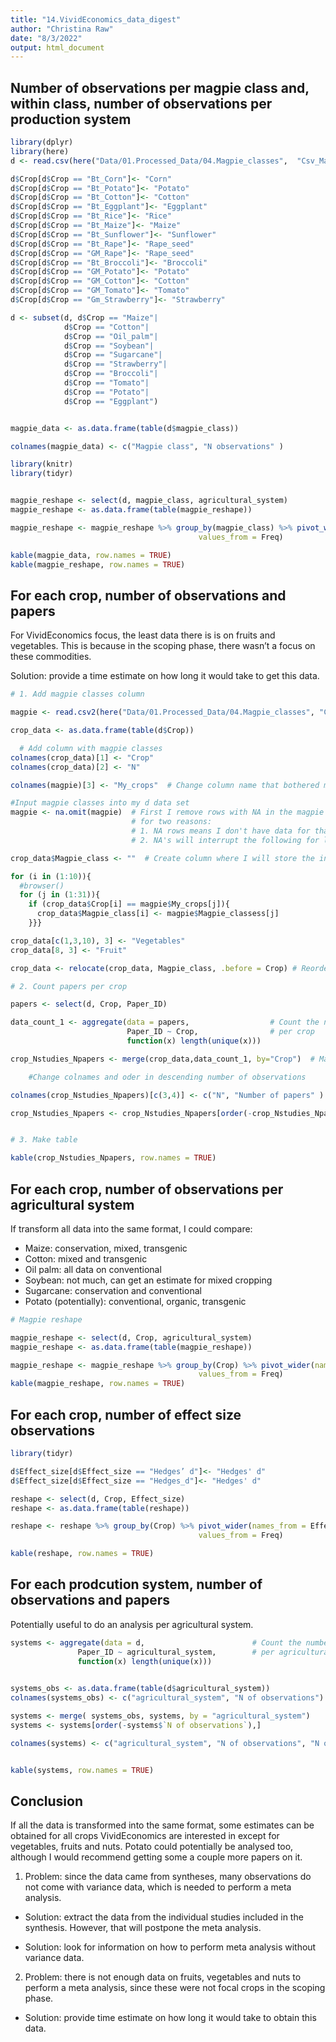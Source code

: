 ```yaml
---
title: "14.VividEconomics_data_digest"
author: "Christina Raw"
date: "8/3/2022"
output: html_document
---
```


## Number of observations per magpie class and, within class, number of observations per production system

```r

library(dplyr)
library(here)
d <- read.csv(here("Data/01.Processed_Data/04.Magpie_classes",  "Csv_Magpie_Crops_Quantitative_spreadsheet.csv"), row.names = 1) # Load data

d$Crop[d$Crop == "Bt_Corn"]<- "Corn"
d$Crop[d$Crop == "Bt_Potato"]<- "Potato"
d$Crop[d$Crop == "Bt_Cotton"]<- "Cotton"
d$Crop[d$Crop == "Bt_Eggplant"]<- "Eggplant"
d$Crop[d$Crop == "Bt_Rice"]<- "Rice"
d$Crop[d$Crop == "Bt_Maize"]<- "Maize"
d$Crop[d$Crop == "Bt_Sunflower"]<- "Sunflower"
d$Crop[d$Crop == "Bt_Rape"]<- "Rape_seed"
d$Crop[d$Crop == "GM_Rape"]<- "Rape_seed"
d$Crop[d$Crop == "Bt_Broccoli"]<- "Broccoli"
d$Crop[d$Crop == "GM_Potato"]<- "Potato"
d$Crop[d$Crop == "GM_Cotton"]<- "Cotton"
d$Crop[d$Crop == "GM_Tomato"]<- "Tomato"
d$Crop[d$Crop == "Gm_Strawberry"]<- "Strawberry"

d <- subset(d, d$Crop == "Maize"|
            d$Crop == "Cotton"|
            d$Crop == "Oil_palm"|
            d$Crop == "Soybean"|
            d$Crop == "Sugarcane"|
            d$Crop == "Strawberry"|
            d$Crop == "Broccoli"|
            d$Crop == "Tomato"|
            d$Crop == "Potato"|
            d$Crop == "Eggplant")


magpie_data <- as.data.frame(table(d$magpie_class))

colnames(magpie_data) <- c("Magpie class", "N observations" )

library(knitr)
library(tidyr)


magpie_reshape <- select(d, magpie_class, agricultural_system)
magpie_reshape <- as.data.frame(table(magpie_reshape))

magpie_reshape <- magpie_reshape %>% group_by(magpie_class) %>% pivot_wider(names_from = agricultural_system,
                                          values_from = Freq)
```

```r

kable(magpie_data, row.names = TRUE)
kable(magpie_reshape, row.names = TRUE)

```


## For each crop, number of observations and papers 

For VividEconomics focus, the least data there is is on fruits and vegetables. 
This is because in the scoping phase, there wasn't a focus on these commodities.

Solution: provide a time estimate on how long it would take to get this data.

```r

# 1. Add magpie classes column

magpie <- read.csv2(here("Data/01.Processed_Data/04.Magpie_classes", "CSV_Magpie_classess.csv"))

crop_data <- as.data.frame(table(d$Crop))

  # Add column with magpie classes
colnames(crop_data)[1] <- "Crop"
colnames(crop_data)[2] <- "N"

colnames(magpie)[3] <- "My_crops"  # Change column name that bothered me

#Input magpie classes into my d data set
magpie <- na.omit(magpie)  # First I remove rows with NA in the magpie data set
                           # for two reasons: 
                           # 1. NA rows means I don't have data for that crop
                           # 2. NA's will interrupt the following for loop

crop_data$Magpie_class <- ""  # Create column where I will store the info

for (i in (1:10)){
  #browser()
  for (j in (1:31)){
    if (crop_data$Crop[i] == magpie$My_crops[j]){
      crop_data$Magpie_class[i] <- magpie$Magpie_classess[j]
    }}}

crop_data[c(1,3,10), 3] <- "Vegetables"
crop_data[8, 3] <- "Fruit"

crop_data <- relocate(crop_data, Magpie_class, .before = Crop) # Reorder columns

# 2. Count papers per crop

papers <- select(d, Crop, Paper_ID)

data_count_1 <- aggregate(data = papers,                  # Count the number of 
                          Paper_ID ~ Crop,                # per crop
                          function(x) length(unique(x)))

crop_Nstudies_Npapers <- merge(crop_data,data_count_1, by="Crop")  # Make table

    #Change colnames and oder in descending number of observations

colnames(crop_Nstudies_Npapers)[c(3,4)] <- c("N", "Number of papers" )

crop_Nstudies_Npapers <- crop_Nstudies_Npapers[order(-crop_Nstudies_Npapers$N),]


# 3. Make table

kable(crop_Nstudies_Npapers, row.names = TRUE)

```

## For each crop, number of observations per agricultural system

If transform all data into the same format, I could compare:

  - Maize: conservation, mixed, transgenic
  - Cotton: mixed and transgenic
  - Oil palm: all data on conventional
  - Soybean: not much, can get an estimate for mixed cropping
  - Sugarcane: conservation and conventional
  - Potato (potentially): conventional, organic, transgenic

```r

# Magpie reshape 

magpie_reshape <- select(d, Crop, agricultural_system)
magpie_reshape <- as.data.frame(table(magpie_reshape))

magpie_reshape <- magpie_reshape %>% group_by(Crop) %>% pivot_wider(names_from = agricultural_system,
                                          values_from = Freq)
kable(magpie_reshape, row.names = TRUE)

```

## For each crop, number of effect size observations

```r

library(tidyr)

d$Effect_size[d$Effect_size == "Hedges’ d"]<- "Hedges' d"
d$Effect_size[d$Effect_size == "Hedges_d"]<- "Hedges' d"

reshape <- select(d, Crop, Effect_size)
reshape <- as.data.frame(table(reshape))

reshape <- reshape %>% group_by(Crop) %>% pivot_wider(names_from = Effect_size,
                                          values_from = Freq)

kable(reshape, row.names = TRUE)


```


## For each prodcution system, number of observations and papers  

Potentially useful to do an analysis per agricultural system. 
```r

systems <- aggregate(data = d,                        # Count the number of papers
               Paper_ID ~ agricultural_system,        # per agricultural system
               function(x) length(unique(x)))                                     
               

systems_obs <- as.data.frame(table(d$agricultural_system))
colnames(systems_obs) <- c("agricultural_system", "N of observations")

systems <- merge( systems_obs, systems, by = "agricultural_system")
systems <- systems[order(-systems$`N of observations`),]

colnames(systems) <- c("agricultural_system", "N of observations", "N of papers")


kable(systems, row.names = TRUE)

```

## Conclusion

If all the data is transformed into the same format, some estimates can be obtained 
for all crops VividEconomics are interested in except for vegetables, fruits and 
nuts. Potato could potentially be analysed too, although I would recommend getting 
some a couple more papers on it. 

  1. Problem: since the data came from syntheses, many observations do not come with 
variance data, which is needed to perform a meta analysis. 

  - Solution: extract the data from the individual studies included in the synthesis.
However, that will postpone the meta analysis.

  - Solution: look for information on how to perform meta analysis without variance data.
  
  2. Problem: there is not enough data on fruits, vegetables and nuts to perform a 
meta analysis, since these were not focal crops in the scoping phase. 

  - Solution: provide time estimate on how long it would take to obtain this data.
  




